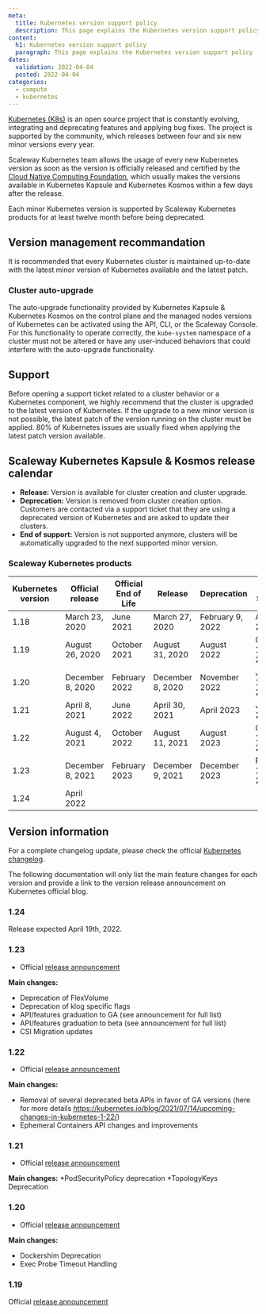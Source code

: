 ```yaml
---
meta:
  title: Kubernetes version support policy
  description: This page explains the Kubernetes version support policy
content:
  h1: Kubernetes version support policy
  paragraph: This page explains the Kubernetes version support policy
dates:
  validation: 2022-04-04
  posted: 2022-04-04
categories: 
  - compute
  - kubernetes
---
```


[Kubernetes (K8s)](https://kubernetes.io) is an open source project that is constantly evolving, integrating and deprecating features and applying bug fixes. The project is supported by the community, which releases between four and six new minor versions every year.

Scaleway Kubernetes team allows the usage of every new Kubernetes version as soon as the version is officially released and certified by the [Cloud Native Computing Foundation](https://www.cncf.io/), which usually makes the versions available in Kubernetes Kapsule and Kubernetes Kosmos within a few days after the release.

Each minor Kubernetes version is supported by Scaleway Kubernetes products for at least twelve month before being deprecated.

## Version management recommandation
It is recommended that every Kubernetes cluster is maintained up-to-date with the latest minor version of Kubernetes available and the latest patch.

### Cluster auto-upgrade
The auto-upgrade functionality provided by Kubernetes Kapsule & Kubernetes Kosmos on the control plane and the managed nodes versions of Kubernetes can be activated using the API, CLI, or the Scaleway Console. For this functionality to operate correctly, the `kube-system` namespace of a cluster must not be altered or have any user-induced behaviors that could interfere with the auto-upgrade functionality.

## Support
Before opening a support ticket related to a cluster behavior or a Kubernetes component, we highly recommend that the cluster is upgraded to the latest version of Kubernetes. If the upgrade to a new minor version is not possible, the latest patch of the version running on the cluster must be applied.
80% of Kubernetes issues are usually fixed when applying the latest patch version available.

## Scaleway Kubernetes Kapsule & Kosmos release calendar

* **Release:** Version is available for cluster creation and cluster upgrade.
* **Deprecation:** Version is removed from cluster creation option. Customers are contacted via a support ticket that they are using a deprecated version of Kubernetes and are asked to update their clusters.
* **End of support:** Version is not supported anymore, clusters will be automatically upgraded to the next supported minor version.

### Scaleway Kubernetes products 

| Kubernetes version | Official release | Official End of Life | Release                      | Deprecation      | End of Support    |
|--------------------|------------------|----------------------|------------------------------|------------------|-------------------|
| 1.18               | March 23, 2020   | June 2021            | March 27, 2020               | February 9, 2022 | April 15, 2022    |
| 1.19               | August 26, 2020  | October 2021         | August 31, 2020              | August 2022      | October 15, 2022  |
| 1.20               | December 8, 2020 | February 2022        | December 8, 2020             | November 2022    | January 15, 2023  |
| 1.21               | April 8, 2021    | June 2022            | April 30, 2021               | April 2023       | June 15, 2023     |
| 1.22               | August 4, 2021   | October 2022         | August 11, 2021              | August 2023      | October 15, 2023  |
| 1.23               | December 8, 2021 | February 2023        | December 9, 2021             | December 2023    | February 15, 2024 |
| 1.24               | April 2022       |                      |                              |                  |                   |

## Version information
For a complete changelog update, please check the official [Kubernetes changelog](https://kubernetes.io/releases/).

The following documentation will only list the main feature changes for each version and provide a link to the version release announcement on Kubernetes official blog.

### 1.24
Release expected April 19th, 2022.

### 1.23
* Official [release announcement](https://kubernetes.io/blog/2021/12/07/kubernetes-1-23-release-announcement/)

**Main changes:**
* Deprecation of FlexVolume
* Deprecation of klog specific flags
* API/features graduation to GA (see announcement for full list)
* API/features graduation to beta (see announcement for full list)
* CSI Migration updates

### 1.22
* Official [release announcement](https://kubernetes.io/blog/2021/08/04/kubernetes-1-22-release-announcement/)

**Main changes:**
* Removal of several deprecated beta APIs in favor of GA versions (here for more details https://kubernetes.io/blog/2021/07/14/upcoming-changes-in-kubernetes-1-22/)
* Ephemeral Containers API changes and improvements

### 1.21
* Official [release announcement](https://kubernetes.io/blog/2021/04/08/kubernetes-1-21-release-announcement/)

**Main changes:**
*PodSecurityPolicy deprecation
*TopologyKeys Deprecation

### 1.20
* Official [release announcement](https://kubernetes.io/blog/2020/12/08/kubernetes-1-20-release-announcement/)

**Main changes:**
* Dockershim Deprecation
* Exec Probe Timeout Handling

### 1.19
Official [release announcement](https://kubernetes.io/blog/2020/08/26/kubernetes-release-1.19-accentuate-the-paw-sitive/)